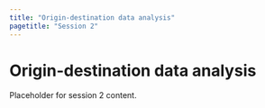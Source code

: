 ```yaml
---
title: "Origin-destination data analysis"
pagetitle: "Session 2"
---
```


# Origin-destination data analysis

Placeholder for session 2 content.